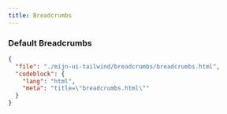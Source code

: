 ```yaml
---
title: Breadcrumbs
---
```


### Default Breadcrumbs

<TWComponentPreview src="/breadcrumbs/breadcrumbs" />

```json doc-gen:file
{
  "file": "./mijn-ui-tailwind/breadcrumbs/breadcrumbs.html",
  "codeblock": {
    "lang": "html",
    "meta": "title=\"breadcrumbs.html\""
  }
}
```

